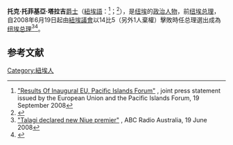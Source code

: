 {{Expand|time=2015-09-14T01:48:49+00:00}}
{{请求翻译|time=2015-09-14T01:48:49+00:00}}
{{Infobox Officeholder
|honorific-prefix = [[尊敬的|尊敬的]]
|name             = 托克·塔拉吉爵士<br>{{lang|niu|Sir Toke Talagi}}
|image            = Toke Talagi 2014.jpg
|imagesize        = 
|caption          = 
|office           = [[纽埃总理|纽埃总理]]
|governor_general = {{le|傑瑞·邁特帕里|Jerry Mateparae}}<br>[[帕齊·雷迪|帕齊·雷迪]]
|term_start       = 2008年6月19日
|term_end         = 2020年6月11日
|predecessor      = {{le|扬·维维安|Young Vivian}}
|successor        ={{le|道爾頓·塔格拉吉|Dalton Tagelagi}}
|birth_date       = 1951年1月9日
|birth_place      = {{flag|Niue}}[[阿洛菲|阿洛菲]]
|death_date       = {{death date and age|2020|7|15|1951|1|9}} 
|death_place      = {{flag|Niue}}[[阿洛菲|阿洛菲]]
|nationality      = {{flag|Niue}}
|party            = [[無黨籍|無黨籍]]
|alma_mater       = 
|spouse           = 艾蜜蓮·斐塔勞（Emeline Fifitaloa）
}}
'''托克·托菲基亞·塔拉吉'''[[爵士|爵士]]（[[紐埃語|紐埃語]]：{{lang|niu|'''Sir Toke Tufukia Talagi'''}}<ref>[http://www.scoop.co.nz/stories/WO0809/S00410.htm "Results Of Inaugural EU, Pacific Islands Forum"] {{Wayback|url=http://www.scoop.co.nz/stories/WO0809/S00410.htm |date=20210314180630 }}, joint press statement issued by the European Union and the Pacific Islands Forum, 19 September 2008</ref>；{{bd|1951年|1月9日|2020年|7月15日|catIdx=T}}<ref>{{Cite web |url=https://tpplus.co.nz/news-politics/former-premier-of-niue-sir-toke-talagi-dies-aged-69/ |title=Former Premier of Niue Sir Toke Talagi dies aged 69 |accessdate=2020-07-15 |archive-date=2020-07-15 |archive-url=https://web.archive.org/web/20200715044307/https://tpplus.co.nz/news-politics/former-premier-of-niue-sir-toke-talagi-dies-aged-69/ |dead-url=yes }}</ref>），是[[纽埃|纽埃]]的[[政治家|政治人物]]，前[[纽埃总理|纽埃总理]]，自2008年6月19日起由[[紐埃議會|紐埃議會]]以14比5（另外1人棄權）擊敗時任总理{{le|扬·维维安|Young Vivian}}選出成為[[纽埃总理|纽埃总理]]<ref>[http://www.radioaustralia.net.au/news/stories/200806/s2279886.htm?tab=latest "Talagi declared new Niue premier"] {{Wayback|url=http://www.radioaustralia.net.au/news/stories/200806/s2279886.htm?tab=latest |date=20090413213836 }}, ABC Radio Australia, 19 June 2008</ref><ref name="RNZI_40453">{{cite news |url=http://www.rnzi.com/pages/news.php?op=read&id=40453 |title=Niue parliament elects Toke Talagi as new premier |date=20 June 2008 |work=Radio New Zealand International |accessdate=23 November 2011 |archive-date=2012-03-07 |archive-url=https://web.archive.org/web/20120307214138/http://www.rnzi.com/pages/news.php?op=read&id=40453 |dead-url=no }}</ref>。

==参考文献==
{{reflist}}

{{s-start}}
{{s-off}}
{{s-bef|before={{le|傑瑞·邁特帕里|Jerry Mateparae}}}}
{{s-ttl|title=[[纽埃总理|纽埃总理]]|years=2008年－2020年}}
{{s-aft|after={{le|道爾頓·塔格拉吉|Dalton Tagelagi}}}}
{{s-end}}

{{DEFAULTSORT:Talagi, Toke}}
[[Category:紐埃人|Category:紐埃人]]